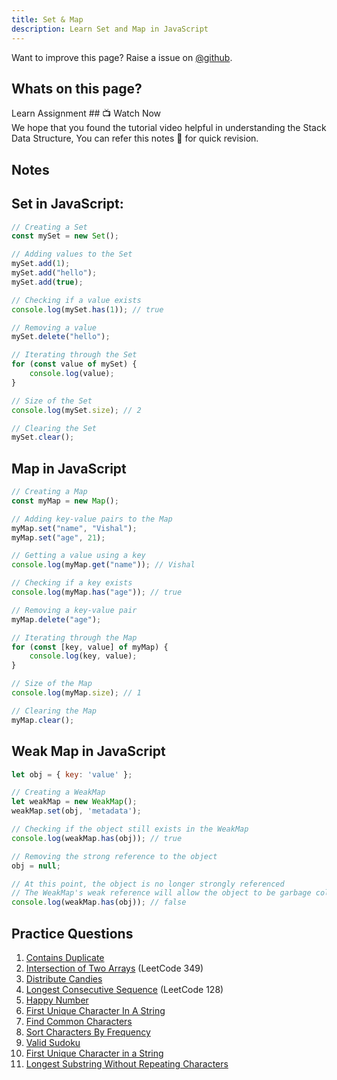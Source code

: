 ```yaml
---
title: Set & Map
description: Learn Set and Map in JavaScript
---
```


<Callout>

Want to improve this page? Raise a issue on [@github](https://github.com/FrontendFreaks/Official-Website).
</Callout>


## Whats on this page?


<Tabs defaultValue="learn">

<TabsList>
  <TabsTrigger value="learn">Learn</TabsTrigger>
  <TabsTrigger value="assignment">Assignment</TabsTrigger>
</TabsList>

<TabsContent value="learn">
     ## 📺 Watch Now


<div className="w-full h-full">
  <VideoPlayer src="https://youtube.com/live/oxpVW_HSqvM"/>

  <Callout type="info">
    We hope that you found the tutorial video helpful in understanding the Stack Data Structure, You can refer this notes 📝 for quick revision.
  </Callout>

  ## Notes


## Set in JavaScript:

```javascript
// Creating a Set
const mySet = new Set();

// Adding values to the Set
mySet.add(1);
mySet.add("hello");
mySet.add(true);

// Checking if a value exists
console.log(mySet.has(1)); // true

// Removing a value
mySet.delete("hello");

// Iterating through the Set
for (const value of mySet) {
    console.log(value);
}

// Size of the Set
console.log(mySet.size); // 2

// Clearing the Set
mySet.clear();
```

## Map in JavaScript

```javascript
// Creating a Map
const myMap = new Map();

// Adding key-value pairs to the Map
myMap.set("name", "Vishal");
myMap.set("age", 21);

// Getting a value using a key
console.log(myMap.get("name")); // Vishal

// Checking if a key exists
console.log(myMap.has("age")); // true

// Removing a key-value pair
myMap.delete("age");

// Iterating through the Map
for (const [key, value] of myMap) {
    console.log(key, value);
}

// Size of the Map
console.log(myMap.size); // 1

// Clearing the Map
myMap.clear();
```

## Weak Map in JavaScript

```javascript
let obj = { key: 'value' };

// Creating a WeakMap
let weakMap = new WeakMap();
weakMap.set(obj, 'metadata');

// Checking if the object still exists in the WeakMap
console.log(weakMap.has(obj)); // true

// Removing the strong reference to the object
obj = null;

// At this point, the object is no longer strongly referenced
// The WeakMap's weak reference will allow the object to be garbage collected
console.log(weakMap.has(obj)); // false
```
</div>

</TabsContent>

<TabsContent value="assignment">


## Practice Questions

1. [Contains Duplicate](https://leetcode.com/problems/contains-duplicate/)
2. [Intersection of Two Arrays](https://leetcode.com/problems/intersection-of-two-arrays/) (LeetCode 349)
3. [Distribute Candies](https://leetcode.com/problems/distribute-candies/)
4. [Longest Consecutive Sequence](https://leetcode.com/problems/longest-consecutive-sequence/) (LeetCode 128)
5. [Happy Number](https://leetcode.com/problems/happy-number/)
6. [First Unique Character In A String](https://leetcode.com/problems/first-unique-character-in-a-string/)
7. [Find Common Characters](https://leetcode.com/problems/find-common-characters/)
8. [Sort Characters By Frequency](https://leetcode.com/problems/sort-characters-by-frequency/)
9. [Valid Sudoku](https://leetcode.com/problems/valid-sudoku/)
10. [First Unique Character in a String](https://leetcode.com/problems/first-unique-character-in-a-string/)
11. [Longest Substring Without Repeating Characters](https://leetcode.com/problems/longest-substring-without-repeating-characters/)

</TabsContent>

</Tabs>
